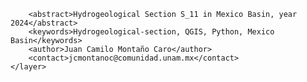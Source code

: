 <?xml version="1.0" encoding="UTF-8"?>
<qgis>
    <layer>
        <title>S_11</title>
        <abstract>Hydrogeological Section S_11 in Mexico Basin, year 2024</abstract>
        <keywords>Hydrogeological-section, QGIS, Python, Mexico Basin</keywords>
        <author>Juan Camilo Montaño Caro</author>
        <contact>jcmontanoc@comunidad.unam.mx</contact>
    </layer>
</qgis>
